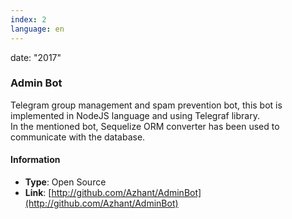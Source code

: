 ```yaml
---
index: 2
language: en
---
```


date: "2017"

### Admin Bot

Telegram group management and spam prevention bot, this bot is implemented in NodeJS language and using Telegraf library. <br />
In the mentioned bot, Sequelize ORM converter has been used to communicate with the database.

#### Information

-   **Type**: Open Source
-   **Link**: [http://github.com/Azhant/AdminBot](http://github.com/Azhant/AdminBot)
